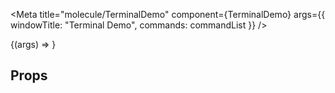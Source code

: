 


<Meta
  title="molecule/TerminalDemo"
  component={TerminalDemo}
  args={{
    windowTitle: "Terminal Demo",
    commands: commandList
  }}
/>

<Title type="ALPHA">Terminal demo</Title>

<Description of={TerminalDemo} />

<Canvas withSource="open">
  <Story name="Default">{(args) => <TerminalDemo {...args} />}</Story>
</Canvas>

## Props

<ArgsTable of={TerminalDemo} />
